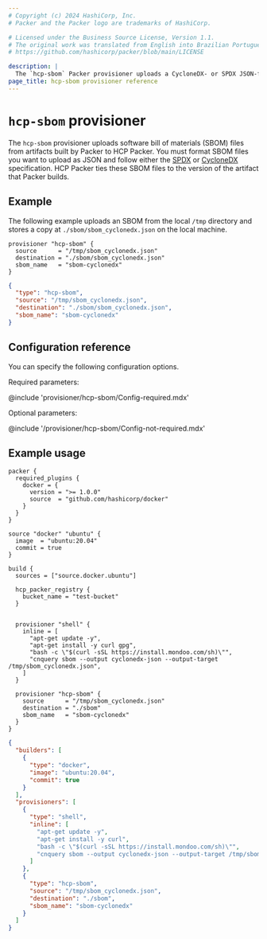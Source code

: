 ```yaml
---
# Copyright (c) 2024 HashiCorp, Inc.
# Packer and the Packer logo are trademarks of HashiCorp.

# Licensed under the Business Source License, Version 1.1.
# The original work was translated from English into Brazilian Portuguese.
# https://github.com/hashicorp/packer/blob/main/LICENSE

description: |
  The `hcp-sbom` Packer provisioner uploads a CycloneDX- or SPDX JSON-formatted software bill of materials record to HCP Packer. Learn how to use the `hcp-sbom` provisioner.
page_title: hcp-sbom provisioner reference
---
```


<BadgesHeader>
  <PluginBadge type="official"/>
</BadgesHeader>

# `hcp-sbom` provisioner

The `hcp-sbom` provisioner uploads software bill of materials (SBOM) files from artifacts built by Packer to HCP Packer. You must format  SBOM files you want to upload as JSON and follow either the [SPDX](https://spdx.github.io/spdx-spec/latest) or [CycloneDX](https://cyclonedx.org/) specification. HCP Packer ties these SBOM files to the version of the artifact that Packer builds.

## Example

The following example uploads an SBOM from the local `/tmp` directory and stores a copy at `./sbom/sbom_cyclonedx.json` on the local machine.

<Tabs>
<Tab heading="HCL2">

```hcl
provisioner "hcp-sbom" {
  source      = "/tmp/sbom_cyclonedx.json"
  destination = "./sbom/sbom_cyclonedx.json"
  sbom_name   = "sbom-cyclonedx"
}
```

</Tab>
<Tab heading="JSON">

```json
{
  "type": "hcp-sbom",
  "source": "/tmp/sbom_cyclonedx.json",
  "destination": "./sbom/sbom_cyclonedx.json",
  "sbom_name": "sbom-cyclonedx"
}
```

</Tab>
</Tabs>

## Configuration reference

You can specify the following configuration options.

Required parameters:

@include 'provisioner/hcp-sbom/Config-required.mdx'

Optional parameters:

@include '/provisioner/hcp-sbom/Config-not-required.mdx'

## Example usage

<Tabs>
<Tab heading="HCL2">

```hcl
packer {
  required_plugins {
    docker = {
      version = ">= 1.0.0"
      source  = "github.com/hashicorp/docker"
    }
  }
}

source "docker" "ubuntu" {
  image  = "ubuntu:20.04"
  commit = true
}

build {
  sources = ["source.docker.ubuntu"]

  hcp_packer_registry {
    bucket_name = "test-bucket"
  }


  provisioner "shell" {
    inline = [
      "apt-get update -y",
      "apt-get install -y curl gpg",
      "bash -c \"$(curl -sSL https://install.mondoo.com/sh)\"",
      "cnquery sbom --output cyclonedx-json --output-target /tmp/sbom_cyclonedx.json",
    ]
  }

  provisioner "hcp-sbom" {
    source      = "/tmp/sbom_cyclonedx.json"
    destination = "./sbom"
    sbom_name   = "sbom-cyclonedx"
  }
}
```

</Tab>
<Tab heading="JSON">

```json
{
  "builders": [
    {
      "type": "docker",
      "image": "ubuntu:20.04",
      "commit": true
    }
  ],
  "provisioners": [
    {
      "type": "shell",
      "inline": [
        "apt-get update -y",
        "apt-get install -y curl",
        "bash -c \"$(curl -sSL https://install.mondoo.com/sh)\"",
        "cnquery sbom --output cyclonedx-json --output-target /tmp/sbom_cyclonedx.json"
      ]
    },
    {
      "type": "hcp-sbom",
      "source": "/tmp/sbom_cyclonedx.json",
      "destination": "./sbom",
      "sbom_name": "sbom-cyclonedx"
    }
  ]
}
```

</Tab>
</Tabs>
